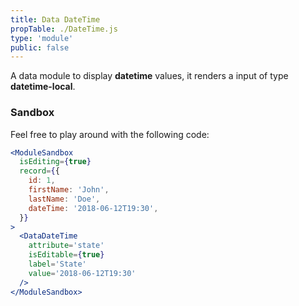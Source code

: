 ```yaml
---
title: Data DateTime
propTable: ./DateTime.js
type: 'module'
public: false
---
```


A data module to display **datetime** values, it renders a input of type **datetime-local**.

### Sandbox

Feel free to play around with the following code:

```jsx
<ModuleSandbox
  isEditing={true}
  record={{
    id: 1,
    firstName: 'John',
    lastName: 'Doe',
    dateTime: '2018-06-12T19:30',
  }}
>
  <DataDateTime
    attribute='state'
    isEditable={true}
    label='State'
    value='2018-06-12T19:30'
  />
</ModuleSandbox>
```
